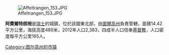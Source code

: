 [[Image:Affeltrangen_153.JPG|right]]

'''阿費爾特朗根'''是[[瑞士|瑞士]]的城鎮，位於該國東北部，由[[圖爾高州|圖爾高州]]負責管轄，面積14.42平方公里，海拔高度489米，2012年人口2,383，四成半人口信奉[[基督教|基督教]]，人口密度每平方公里165人。

{{Switzerland-geo-stub}}
[[Category:图尔高州的市镇|Category:图尔高州的市镇]]